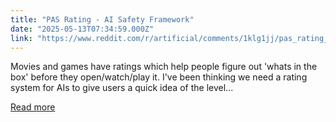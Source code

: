 ```yaml
---
title: "PAS Rating - AI Safety Framework"
date: "2025-05-13T07:34:59.000Z"
link: "https://www.reddit.com/r/artificial/comments/1klg1jj/pas_rating_ai_safety_framework/"
---
```


Movies and games have ratings which help people figure out 'whats in the box' before they open/watch/play it. I've been thinking we need a rating system for AIs to give users a quick idea of the level...

[Read more](https://www.reddit.com/r/artificial/comments/1klg1jj/pas_rating_ai_safety_framework/)
